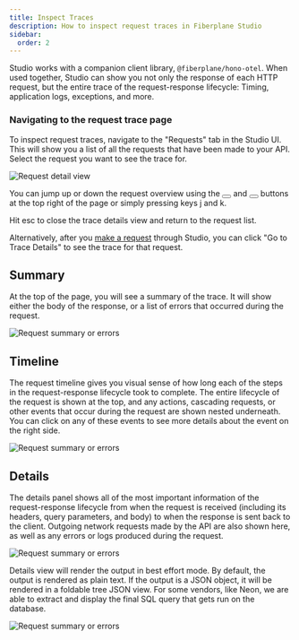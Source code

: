 ```yaml
---
title: Inspect Traces
description: How to inspect request traces in Fiberplane Studio
sidebar:
  order: 2
---
```



Studio works with a companion client library, `@fiberplane/hono-otel`.
When used together, Studio can show you not only the response of each HTTP request,
but the entire trace of the request-response lifecycle: Timing, application logs, exceptions, and more.

<LinkCard
  title="Install the client library"
  description="Read the guide on how to install and use the client library."
  href="/docs/components/client-library"
/>

### Navigating to the request trace page

To inspect request traces, navigate to the "Requests" tab in the Studio UI.
This will show you a list of all the requests that have been made to your API.
Select the request you want to see the trace for.

![Request detail view](@/assets/fpx-request-details-view.png)

You can jump up or down the request overview using the <Button type="icon" style="secondary"><Icon name="up-caret" /></Button> and <Button type="icon" style="secondary"><Icon name="down-caret" /></Button> buttons at the top right of the page or simply pressing keys <KeyboardButton>j</KeyboardButton> and <KeyboardButton>k</KeyboardButton>.

Hit <KeyboardButton>esc</KeyboardButton> to close the trace details view and return to the request list.

Alternatively, after you [make a request](/docs/features/making-requests) through Studio, you can click "Go to Trace Details" to see the trace for that request.

## Summary

At the top of the page, you will see a summary of the trace. It will show either the body of the response, or a list of errors that occurred during the request.

![Request summary or errors](@/assets/fpx-request-details-view-summary.png)

## Timeline

The request timeline gives you visual sense of how long each of the steps in the request-response lifecycle took to complete.
The entire lifecycle of the request is shown at the top, and any actions, cascading requests,
or other events that occur during the request are shown nested underneath.
You can click on any of these events to see more details about the event on the right side.

![Request summary or errors](@/assets/fpx-request-details-view-timeline.png)

## Details

The details panel shows all of the most important information of the request-response lifecycle from when the request is received (including its headers, query parameters, and body) to when the response is sent back to the client.
Outgoing network requests made by the API are also shown here, as well as any errors or logs produced during the request.

![Request summary or errors](@/assets/fpx-request-details-view-details.png)

Details view will render the output in best effort mode. By default, the output is rendered as plain text.
If the output is a JSON object, it will be rendered in a foldable tree JSON view.
For some vendors, like Neon, we are able to extract and display the final SQL query that gets run on the database.

![Request summary or errors](@/assets/trace-requests--sql.png)
